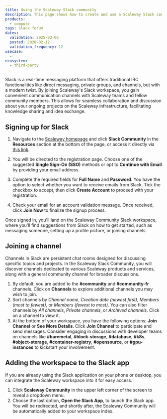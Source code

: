 ```yaml
---
title: Using the Scaleway Slack community
description: This page shows how to create and use a Scaleway Slack community account.
products:
  - compute
tags: Slack forum
dates:
  validation: 2025-03-06
  posted: 2020-02-12
  validation_frequency: 12
usecase:
  -
ecosystem:
  - third-party
---
```



Slack is a real-time messaging platform that offers traditional IRC functionalities like direct messaging, private groups, and channels, but with a modern twist. By joining Scaleway's Slack workspace, you gain convenient communication channels with Scaleway teams and fellow community members. This allows for seamless collaboration and discussion about your ongoing projects on the Scaleway infrastructure, facilitating knowledge sharing and idea exchange.

## Signing up for Slack

1. Navigate to the [Scaleway homepage](https://www.scaleway.com/en/) and click **Slack Community** in the **Resources** section at the bottom of the page, or access it directly via [this link](https://slack.scaleway.com/).

2. You will be directed to the registration page. Choose one of the suggested **Single Sign-On (SSO)** methods or opt to **Continue with Email** by providing your email address.
    <Lightbox image={image} alt="Scaleway Slack Community signup page" size="large" />
3. Complete the required fields for **Full Name** and **Password**. You have the option to select whether you want to receive emails from Slack. Tick the checkbox to accept, then click **Create Account** to proceed with your registration.
4. Check your email for an account validation message. Once received, click **Join Now** to finalize the signup process.

Once signed in, you'll land on the Scaleway Community Slack workspace, where you'll find suggestions from Slack on how to get started, such as messaging someone, setting up a profile picture, or joining channels.

## Joining a channel

Channels in Slack are persistent chat rooms designed for discussing specific topics and projects. In the Scaleway Slack Community, you will discover channels dedicated to various Scaleway products and services, along with a general community channel for broader discussions.
<Lightbox image={image2} alt="List of Scaleway Community Slack channels" />

1. By default, you are added to the **#community** and **#community-fr** channels. Click on **Channels** to explore additional channels you may wish to join.
2. Sort channels by _Channel name_, _Creation date (newest first)_, _Members (most to fewest)_, or _Members (fewest to most)_. You can also filter channels by _All channels_, _Private channels_, or _Archived channels_. Click on a channel to view it.
3. At the bottom of your workspace, you have the following options: **Join Channel** or **See More Details**. Click **Join Channel** to participate and send messages.
    <Lightbox image={image3} alt="Join channel or see more details" size="medium" />
    <Message type="tip">
      Consider engaging in discussions with developer teams on channels like **#baremetal**, **#block-storage**, **#database**, **#k8s**, **#object-storage**, **#container-registry**, **#opensource**, or **#gpu-instances** to kickstart your involvement.
    </Message>

## Adding the workspace to the Slack app

If you are already using the Slack application on your phone or desktop, you can integrate the Scaleway workspace into it for easy access.

1. Click **Scaleway Community** in the upper left corner of the screen to reveal a dropdown menu.
    <Lightbox image={image4} alt="Scaleway Slack Community workspace" />
2. Choose the last option, **Open the Slack App**, to launch the Slack app. You will be redirected, and shortly after, the Scaleway Community will be automatically added to your workspace index.